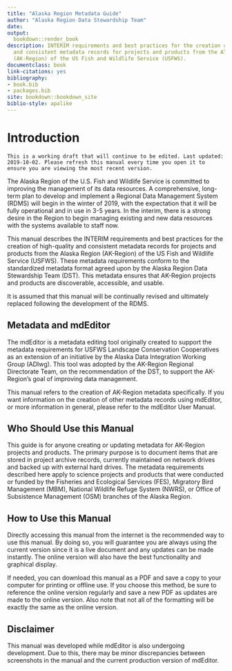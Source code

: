 ```yaml
--- 
title: "Alaska Region Metadata Guide"
author: "Alaska Region Data Stewardship Team"
date: 
output:
  bookdown::render_book
description: INTERIM requirements and best practices for the creation of high-quality
  and consistent metadata records for projects and products from the Alaska Region
  (AK-Region) of the US Fish and Wildlife Service (USFWS).
documentclass: book
link-citations: yes
bibliography:
- book.bib
- packages.bib
site: bookdown::bookdown_site
biblio-style: apalike
---
```



# Introduction {-#intro}

```block
This is a working draft that will continue to be edited. Last updated: 2019-10-02. Please refresh this manual every time you open it to ensure you are viewing the most recent version.
```

The Alaska Region of the U.S. Fish and Wildlife Service is committed to improving the management of its data resources. A comprehensive, long-term plan to develop and implement a Regional Data Management System (RDMS) will begin in the winter of 2019, with the expectation that it will be fully operational and in use in 3-5 years. In the interim, there is a strong desire in the Region to begin managing existing and new data resources with the systems available to staff now.

This manual describes the INTERIM requirements and best practices for the creation of high-quality and consistent metadata records for projects and products from the Alaska Region (AK-Region) of the US Fish and Wildlife Service (USFWS). These metadata requirements conform to the standardized metadata format agreed upon by the Alaska Region Data Stewardship Team (DST). This metadata ensures that AK-Region projects and products are discoverable, accessible, and usable.

It is assumed that this manual will be continually revised and ultimately replaced following the development of the RDMS.

## Metadata and mdEditor {-}
The mdEditor is a metadata editing tool originally created to support the metadata requirements for USFWS Landscape Conservation Cooperatives as an extension of an initiative by the Alaska Data Integration Working Group (ADIwg). This tool was adopted by the AK-Region Regional Directorate Team, on the recommendation of the DST, to support the AK-Region's goal of improving data management.

This manual refers to the creation of AK-Region metadata specifically. If you want information on the creation of other metadata records using mdEditor, or more information in general, please refer to the mdEditor User Manual.

## Who Should Use this Manual {-}
This guide is for anyone creating or updating metadata for AK-Region projects and products. The primary purpose is to document items that are stored in project archive records, currently maintained on network drives and backed up with external hard drives.
The metadata requirements described here apply to science projects and products that were conducted or funded by the Fisheries and Ecological Services (FES), Migratory Bird Management (MBM), National Wildlife Refuge System (NWRS), or Office of Subsistence Management (OSM) branches of the Alaska Region.

## How to Use this Manual {-}
Directly accessing this manual from the internet is the recommended way to use this manual. By doing so, you will guarantee you are always using the current version since it is a live document and any updates can be made instantly. The online version will also have the best functionality and graphical display.

If needed, you can download this manual as a PDF and save a copy to your computer for printing or offline use. If you choose this method, be sure to reference the online version regularly and save a new PDF as updates are made to the online version. Also note that not all of the formatting will be exactly the same as the online version.

## Disclaimer {-}
This manual was developed while mdEditor is also undergoing development. Due to this, there may be minor discrepancies between screenshots in the manual and the current production version of mdEditor.
